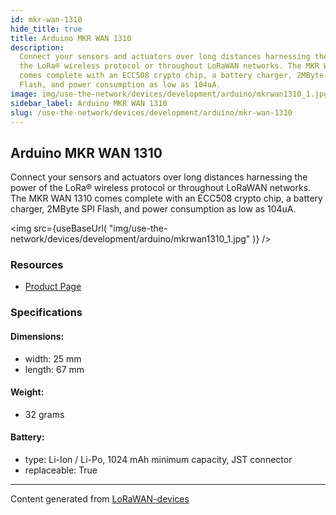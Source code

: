 ```yaml
---
id: mkr-wan-1310
hide_title: true
title: Arduino MKR WAN 1310
description:
  Connect your sensors and actuators over long distances harnessing the power of
  the LoRa® wireless protocol or throughout LoRaWAN networks. The MKR WAN 1310
  comes complete with an ECC508 crypto chip, a battery charger, 2MByte SPI
  Flash, and power consumption as low as 104uA.
image: img/use-the-network/devices/development/arduino/mkrwan1310_1.jpg
sidebar_label: Arduino MKR WAN 1310
slug: /use-the-network/devices/development/arduino/mkr-wan-1310
---
```



## Arduino MKR WAN 1310

Connect your sensors and actuators over long distances harnessing the power of
the LoRa® wireless protocol or throughout LoRaWAN networks. The MKR WAN 1310
comes complete with an ECC508 crypto chip, a battery charger, 2MByte SPI Flash,
and power consumption as low as 104uA.

<img
  src={useBaseUrl(
    "img/use-the-network/devices/development/arduino/mkrwan1310_1.jpg"
  )}
/>

### Resources

- [Product Page](https://store.arduino.cc/mkr-wan-1310)

### Specifications

#### Dimensions:

- width: 25 mm
- length: 67 mm

#### Weight:

- 32 grams

#### Battery:

- type: Li-Ion / Li-Po, 1024 mAh minimum capacity, JST connector
- replaceable: True

---

Content generated from
[LoRaWAN-devices](https://github.com/TheThingsNetwork/lorawan-devices)
